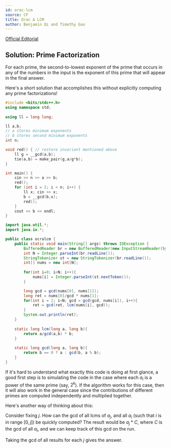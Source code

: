 ```yaml
---
id: orac-lcm
source: CF
title: Orac & LCM
author: Benjamin Qi and Timothy Gao
---
```


[Official Editorial](https://codeforces.com/blog/entry/77284)

## Solution: Prime Factorization

For each prime, the second-to-lowest exponent of the prime that occurs in any of the numbers in the input is the exponent of this prime that will appear in the final answer. 

Here's a short solution that accomplishes this without explicitly computing any prime factorizations!

<LanguageSection>
<CPPSection>
  
```cpp
#include <bits/stdc++.h>
using namespace std;
 
using ll = long long;

ll a,b; 
// a stores minimum exponents
// b stores second minimum exponents
int n;

void red() { // restore invariant mentioned above
    ll g = __gcd(a,b);
    tie(a,b) = make_pair(g,a/g*b);
}

int main() {
    cin >> n >> a >> b;
    red();
    for (int i = 2; i < n; i++) {
        ll x; cin >> x; 
        b = __gcd(b,x);
        red();
    }
    cout << b << endl;
}
```
</CPPSection>

<JavaSection>
 
```java
import java.util.*;
import java.io.*;

public class ocralcm {
    public static void main(String[] args) throws IOException {
        BufferedReader br = new BufferedReader(new InputStreamReader(System.in));
        int N = Integer.parseInt(br.readLine());
        StringTokenizer st = new StringTokenizer(br.readLine());
        int[] nums = new int[N];
        
        for(int i=0; i<N; i++){
            nums[i] = Integer.parseInt(st.nextToken());
        }

        long gcd = gcd(nums[0], nums[1]);
        long ret = nums[0]/gcd * nums[1];
        for(int i = 2; i<N; gcd = gcd(gcd, nums[i]), i++){
            ret = gcd(ret, lcm(nums[i], gcd));
        }
        System.out.println(ret);
    }
    
    static long lcm(long a, long b){
        return a/gcd(a,b) * b;
    }      
    
    static long gcd(long a, long b){
        return b == 0 ? a : gcd(b, a % b);
    }
}

```
</JavaSection>
</LanguageSection>

If it's hard to understand what exactly this code is doing at first glance, a good first step is to simulating the code in the case where each $a_i$ is a power of the same prime (say, $2^k$). If the algorithm works for this case, then it will also work in the general case since the contributions of different primes are computed independently and multiplied together.

<!-- the GCD function is [multiplicative](https://en.wikipedia.org/wiki/Multiplicative_function). -->
Here's another way of thinking about this:

Consider fixing $j$. How can the gcd of all lcms of $a_j$, and all $a_i$ (such that $i$ is in range $[0,j]$) be quickly computed? The result would be $a_j*C$, where $C$ is the gcd of all $a_i$, and we can keep track of this gcd on the run.

Taking the gcd of all results for each $j$ gives the answer.

